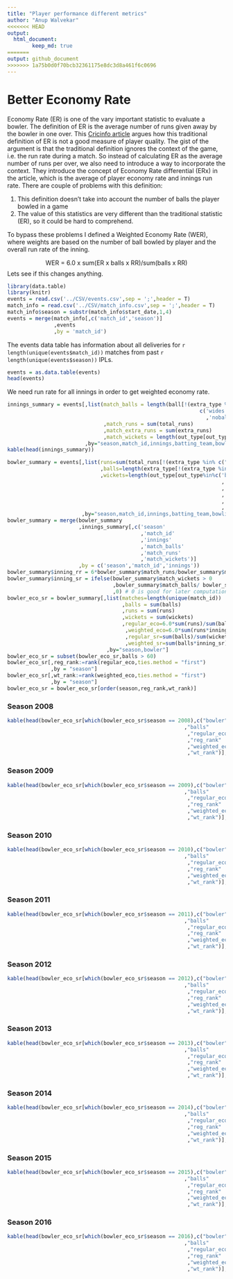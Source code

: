 ```yaml
---
title: "Player performance different metrics"
author: "Anup Walvekar"
<<<<<<< HEAD
output:  
  html_document:  
        keep_md: true
=======
output: github_document
>>>>>>> 1a75b0d0f70bcb32361175e8dc3d8a461f6c0696
---
```

# Better Economy Rate
Economy Rate (ER) is one of the vary important statistic to evaluate a bowler. The definition of ER is the average number of runs given away by the bowler in one over. This [Cricinfo article](http://www.espncricinfo.com/blogs/content/story/1084584.html) argues how this traditional definition of ER is not a good measure of player quality. The gist of the argument is that the traditional definition ignores the context of the game, i.e. the run rate during a match. So instead of calculating ER as the average number of runs per over, we also need to introduce a way to incorporate the context. They introduce the concept of Economy Rate differential (ERx) in the article, which is the average of player economy rate and innings run rate. There are couple of problems with this definition:

1. This definition doesn't take into account the number of balls the player bowled in a game
2. The value of this statistics are very different than the traditional statistic (ER), so it could be hard to comprehend.

To bypass these problems I defined a Weighted Economy Rate (WER), where weights are based on the number of ball bowled by player and the overall run rate of the inning.

$$ \mbox{WER = 6.0 x sum(ER x balls x RR)/sum(balls x RR)} $$
Lets see if this changes anything.

```r
library(data.table)
library(knitr)
events = read.csv('../CSV/events.csv',sep = ';',header = T)
match_info = read.csv('../CSV/match_info.csv',sep = ';',header = T)
match_info$season = substr(match_info$start_date,1,4)
events = merge(match_info[,c('match_id','season')]
               ,events
               ,by = 'match_id')
```

The events data table has information about all deliveries for `r length(unique(events$match_id))` matches from past `r length(unique(events$season))` IPLs.

```r
events = as.data.table(events)
head(events)
```

We need run rate for all innings in order to get weighted economy rate.
```r
innings_summary = events[,list(match_balls = length(ball[!(extra_type %in%
                                                              c('wides'
                                                                ,'noballs'))])
                               ,match_runs = sum(total_runs)
                               ,match_extra_runs = sum(extra_runs)
                               ,match_wickets = length(out_type[out_type != 'none']))
                         ,by="season,match_id,innings,batting_team,bowling_team"]
kable(head(innings_summary))
```




```r
bowler_summary = events[,list(runs=sum(total_runs[!(extra_type %in% c("byes","legbyes"))])
                              ,balls=length(extra_type[!(extra_type %in% c('noballs','wides'))])
                              ,wickets=length(out_type[out_type%in%c('bowled'
                                                                     ,'caught'
                                                                     ,'caught and bowled'
                                                                     ,'hit wicket'
                                                                     ,'lbw'
                                                                     ,'stumped')]))
                        ,by="season,match_id,innings,batting_team,bowling_team,bowler"]
bowler_summary = merge(bowler_summary
                       ,innings_summary[,c('season'
                                           ,'match_id'
                                           ,'innings'
                                           ,'match_balls'
                                           ,'match_runs'
                                           ,'match_wickets')]
                       ,by = c('season','match_id','innings'))
bowler_summary$inning_rr = 6*bowler_summary$match_runs/bowler_summary$match_balls
bowler_summary$inning_sr = ifelse(bowler_summary$match_wickets > 0
                                  ,bowler_summary$match_balls/ bowler_summary$match_wickets
                                  ,0) # 0 is good for later computation
bowler_eco_sr = bowler_summary[,list(matches=length(unique(match_id))
                                     ,balls = sum(balls)
                                     ,runs = sum(runs)
                                     ,wickets = sum(wickets)
                                     ,regular_eco=6.0*sum(runs)/sum(balls)
                                      ,weighted_eco=6.0*sum(runs*inning_rr)/ sum(balls*inning_rr)
                                      ,regular_sr=sum(balls)/sum(wickets)
                                      ,weighted_sr=sum(balls*inning_sr)/ sum(wickets*inning_sr))
                                ,by="season,bowler"]
bowler_eco_sr = subset(bowler_eco_sr,balls > 60)
bowler_eco_sr[,reg_rank:=rank(regular_eco,ties.method = "first")
              ,by = "season"]
bowler_eco_sr[,wt_rank:=rank(weighted_eco,ties.method = "first")
              ,by = "season"]
bowler_eco_sr = bowler_eco_sr[order(season,reg_rank,wt_rank)]
```

### Season 2008

```r
kable(head(bowler_eco_sr[which(bowler_eco_sr$season == 2008),c("bowler"
                                                         ,"balls"
                                                          ,"regular_eco"
                                                          ,"reg_rank"
                                                          ,"weighted_eco"
                                                          ,"wt_rank")],n = 10))
```

### Season 2009

```r
kable(head(bowler_eco_sr[which(bowler_eco_sr$season == 2009),c("bowler"
                                                         ,"balls"
                                                          ,"regular_eco"
                                                          ,"reg_rank"
                                                          ,"weighted_eco"
                                                          ,"wt_rank")],n = 10))
```

### Season 2010

```r
kable(head(bowler_eco_sr[which(bowler_eco_sr$season == 2010),c("bowler"
                                                         ,"balls"
                                                          ,"regular_eco"
                                                          ,"reg_rank"
                                                          ,"weighted_eco"
                                                          ,"wt_rank")],n = 10))
```

### Season 2011

```r
kable(head(bowler_eco_sr[which(bowler_eco_sr$season == 2011),c("bowler"
                                                         ,"balls"
                                                          ,"regular_eco"
                                                          ,"reg_rank"
                                                          ,"weighted_eco"
                                                          ,"wt_rank")],n = 10))
```

### Season 2012

```r
kable(head(bowler_eco_sr[which(bowler_eco_sr$season == 2012),c("bowler"
                                                         ,"balls"
                                                          ,"regular_eco"
                                                          ,"reg_rank"
                                                          ,"weighted_eco"
                                                          ,"wt_rank")],n = 10))
```

### Season 2013

```r
kable(head(bowler_eco_sr[which(bowler_eco_sr$season == 2013),c("bowler"
                                                         ,"balls"
                                                          ,"regular_eco"
                                                          ,"reg_rank"
                                                          ,"weighted_eco"
                                                          ,"wt_rank")],n = 10))
```

### Season 2014

```r
kable(head(bowler_eco_sr[which(bowler_eco_sr$season == 2014),c("bowler"
                                                         ,"balls"
                                                          ,"regular_eco"
                                                          ,"reg_rank"
                                                          ,"weighted_eco"
                                                          ,"wt_rank")],n = 10))
```

### Season 2015

```r
kable(head(bowler_eco_sr[which(bowler_eco_sr$season == 2015),c("bowler"
                                                         ,"balls"
                                                          ,"regular_eco"
                                                          ,"reg_rank"
                                                          ,"weighted_eco"
                                                          ,"wt_rank")],n = 10))
```

### Season 2016

```r
kable(head(bowler_eco_sr[which(bowler_eco_sr$season == 2016),c("bowler"
                                                         ,"balls"
                                                          ,"regular_eco"
                                                          ,"reg_rank"
                                                          ,"weighted_eco"
                                                          ,"wt_rank")],n = 10))
```

